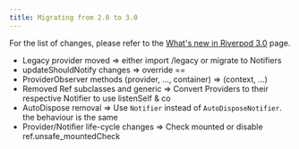 ```yaml
---
title: Migrating from 2.0 to 3.0
---
```


For the list of changes, please refer to the [What's new in Riverpod 3.0](whats_new) page.



- Legacy provider moved
  => either import /legacy or migrate to Notifiers
- updateShouldNotify changes
  => override ==
- ProviderObserver methods (provider, ..., container) => (context, ...)
- Removed Ref subclasses and generic
  => Convert Providers to their respective Notifier to use listenSelf & co
- AutoDispose removal
  => Use `Notifier` instead of `AutoDisposeNotifier`.
  the behaviour is the same
- Provider/Notifier life-cycle changes
  => Check mounted or disable ref.unsafe_mountedCheck